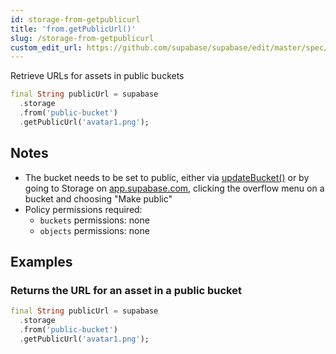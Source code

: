 ```yaml
---
id: storage-from-getpublicurl
title: 'from.getPublicUrl()'
slug: /storage-from-getpublicurl
custom_edit_url: https://github.com/supabase/supabase/edit/master/spec/supabase_dart_v1_legacy.yml
---
```



Retrieve URLs for assets in public buckets

```dart
final String publicUrl = supabase
  .storage
  .from('public-bucket')
  .getPublicUrl('avatar1.png');
```

## Notes

- The bucket needs to be set to public, either via [updateBucket()](/docs/reference/javascript/storage-updatebucket) or by going to Storage on [app.supabase.com](https://app.supabase.com), clicking the overflow menu on a bucket and choosing "Make public"
- Policy permissions required:
  - `buckets` permissions: none
  - `objects` permissions: none

## Examples

### Returns the URL for an asset in a public bucket

```dart
final String publicUrl = supabase
  .storage
  .from('public-bucket')
  .getPublicUrl('avatar1.png');
```
